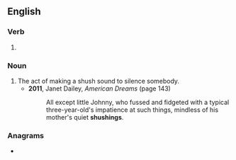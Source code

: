 ==English==

===Verb===
{{head|en|present participle}}

# {{present participle of|shush|lang=en|nocat=1}}

===Noun===
{{en-noun}}

# The act of making a shush sound to silence somebody.
#* '''2011''', Janet Dailey, ''American Dreams'' (page 143)
#*: All except little Johnny, who fussed and fidgeted with a typical three-year-old's impatience at such things, mindless of his mother's quiet '''shushings'''.

===Anagrams===
* {{l|en|hushings}}